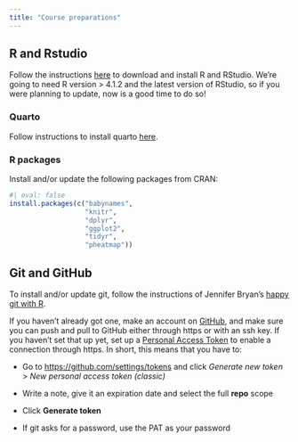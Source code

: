 ```yaml
---
title: "Course preparations"
---
```


## R and Rstudio

Follow the instructions [here](https://posit.co/download/rstudio-desktop/) to download and install R and RStudio. We're going to need R version \> 4.1.2 and the latest version of RStudio, so if you were planning to update, now is a good time to do so!

### Quarto

Follow instructions to install quarto [here](https://quarto.org/docs/get-started/).

### R packages

Install and/or update the following packages from CRAN:

```r
#| eval: false
install.packages(c("babynames",
                   "knitr",
                   "dplyr",
                   "ggplot2",
                   "tidyr",
                   "pheatmap"))
```

## Git and GitHub

To install and/or update git, follow the instructions of Jennifer Bryan's [happy git with R](https://happygitwithr.com/install-git.html).

If you haven't already got one, make an account on [GitHub](https://github.com/join), and make sure you can push and pull to GitHub either through https or with an ssh key. If you haven't set that up yet, set up a [Personal Access Token](https://happygitwithr.com/https-pat.html) to enable a connection through https. In short, this means that you have to:

-   Go to <https://github.com/settings/tokens> and click *Generate new token* \> *New personal access token (classic)*

-   Write a note, give it an expiration date and select the full **repo** scope

-   Click **Generate token**

-   If git asks for a password, use the PAT as your password
